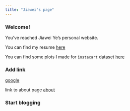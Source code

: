 ```yaml
---
title: "Jiawei's page"
---
```


### Welcome!

You've reached Jiawei Ye's personal website. 

You can find my resume [here](resume.html)

You can find some plots I made for `instacart` dataset [here](flex.html)


### Add link

[google](https://www.google.com)

link to about page [about](about.html)

### Start blogging

